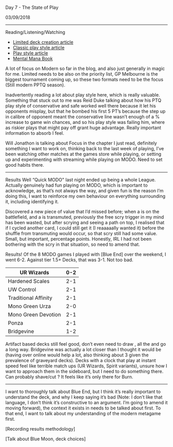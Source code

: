 
Day 7 - The State of Play
<Card name="Tolaria West"/>

03/09/2018

----------

Reading/Listening/Watching

- [Limited deck creation article](https://events.axionnow.co.uk/Articles/View/89)
- [Classic play style article](http://www.starcitygames.com/magic/fundamentals/3692_Whos_The_Beatdown.html)
- [Play style article](https://www.channelfireball.com/articles/how-to-smell-blood-and-level-up-your-game/)
- [Mental Mana Book](https://www.amazon.com/Mental-Mana-Mastering-Magic-Gathering/dp/1981488774)

A lot of focus on Modern so far in the blog, and also just generally in magic for me. Limited needs to be also on the priority list, GP Melbourne is the biggest tournament coming up, so these two formats need to be the focus (Still modern PPTQ season).

Inadvertently reading a lot about play style here, which is really valuable. Something that stuck out to me was Reid Duke talking about how his PTQ play style of conservative and safe worked well there because it let his opponents misplay, but that he bombed his first 5 PT’s because the step up in calibre of opponent meant the conservative line wasn’t enough of a % increase to game win chances, and so his play style was failing him, where as riskier plays that might pay off grant huge advantage. Really important information to absorb I feel.

Will Jonathon is talking about Focus in the chapter I just read, definitely something I want to work on, thinking back to the last week of playing, I’ve been watching other matches at the games store while playing, or setting up and experimenting with streaming while playing on MODO. Need to set good habits there.

----------

Results
Well “Quick MODO" last night ended up being a whole League. Actually genuinely had fun playing on MODO, which is important to acknowledge, as that’s not always the way, and given fun is the reason I’m doing this, I want to reinforce my own behaviour  on everything surrounding it, including identifying it.

Discovered a new piece of value that I’d missed before; when a <Card name="Curator of Mysteries" onMouseHover/> is on the battlefield, and a <Card name="Tolaria West" onMouseHover/> is transmuted, previously the free scry trigger in my mind has been wasted, but after scrying and seeing a <Card name="Path to Exile">path</Card> on top, I realised that if I cycled another card, I could still get it (I reaaaaally wanted it) before the shuffle from transmuting would occur, so that scry still had some value. Small, but important, percentage points. Honestly, IRL I had not been bothering with the scry in that situation, so need to amend that.

Results! Of the 8 MODO games I played with [Blue End] over the weekend, I went 6-2. Against tier 1.5+ Decks, that was 3-1. Not too bad.

| UR Wizards           | 0-2 |
| -------------------- | --- |
| Hardened Scales      | 2-1 |
| UW Control           | 2-1 |
| Traditional Affinity | 2-1 |
| Mono Green Urza      | 2-0 |
| Mono Green Devotion  | 2-1 |
| Ponza                | 2-1 |
| Bridgevine           | 1-2 |

Artifact based decks still feel good, don’t even need to draw <Card name="Stony Silence" onMouseHover/>, all the <Card name="Path to Exile" text="paths" onMouseHover/> and <Card name="Living End" text="wraths" onMouseHover/> go a long way. Bridgevine was actually a lot closer than I thought it would be (having <Card name="Surgical Extraction" onMouseHover/> over <Card name="Faerie Macabre" onMouseHover/> online would help a lot, also thinking about 3 given the prevalence of graveyard decks). Decks with a clock that play at instant speed feel like terrible match ups (UR Wizards, Spirit variants), unsure how I want to approach them in the sideboard, but I need to do something there. Can probably shave/cut <Card name="Leyline of Sanctity" onMouseHover/>? It feels like it’s only there for Burn.

----------

I want to thoroughly talk about Blue End, but I think it’s really important to understand the deck, and why I keep saying it’s bad (Note: I don’t like that language, I don’t think it’s constructive to an argument. I’m going to amend it moving forward), the context it exists in needs to be talked about first. To that end, I want to talk about my understanding of the modern metagame first.

[Recording results methodology]

[Talk about Blue Moon, deck choices]
